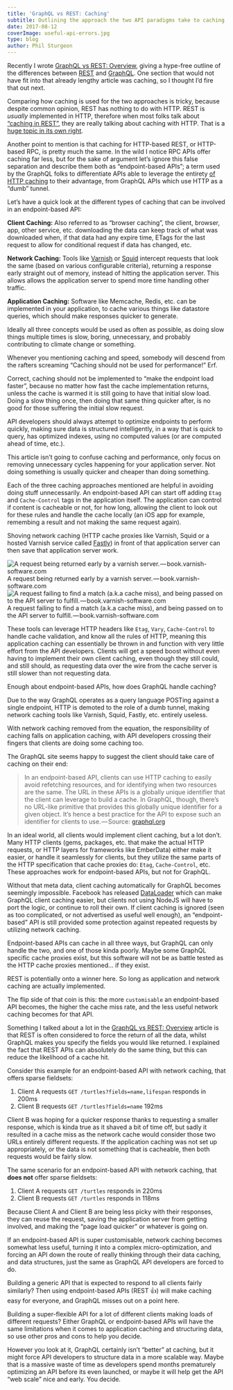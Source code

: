 ```yaml
---
title: 'GraphQL vs REST: Caching'
subtitle: Outlining the approach the two API paradigms take to caching.
date: 2017-08-12
coverImage: useful-api-errors.jpg
type: blog
author: Phil Sturgeon
---
```


Recently I wrote [GraphQL vs REST: Overview](https://blog.apisyouwonthate.com/api/2017/01/24/graphql-vs-rest-overview/), giving a hype-free outline of the differences between [REST](https://en.wikipedia.org/wiki/Representational_state_transfer) and [GraphQL](http://graphql.org/). One section that would not have fit into that already lengthy article was caching, so I thought I’d fire that out next.

Comparing how caching is used for the two approaches is tricky, because despite common opinion, REST has nothing to do with HTTP. REST is _usually_ implemented in HTTP, therefore when most folks talk about [“caching in REST”](http://www.apiacademy.co/how-to-http-caching-for-restful-hypermedia-apis/), they are really talking about caching with HTTP. That is a [huge topic in its own right](https://www.mnot.net/cache_docs/).

Another point to mention is that caching for HTTP-based REST, or HTTP-based RPC, is pretty much the same. In the wild I notice RPC APIs offer caching far less, but for the sake of argument let’s ignore this false separation and describe them both as “endpoint-based APIs”; a term used by the GraphQL folks to differentiate APIs able to leverage the entirety [of HTTP caching](https://tools.ietf.org/html/rfc7234) to their advantage, from GraphQL APIs which use HTTP as a “dumb” tunnel.

Let’s have a quick look at the different types of caching that can be involved in an endpoint-based API:

**Client Caching:** Also referred to as “browser caching”, the client, browser, app, other service, etc. downloading the data can keep track of what was downloaded when, if that data had any expire time, ETags for the last request to allow for conditional request if data has changed, etc.

**Network Caching:** Tools like [Varnish](https://www.varnish-cache.org/) or [Squid](http://www.squid-cache.org/) intercept requests that look the same (based on various configurable criteria), returning a response early straight out of memory, instead of hitting the application server. This allows allows the application server to spend more time handling other traffic.

**Application Caching:** Software like Memcache, Redis, etc. can be implemented in your application, to cache various things like datastore queries, which should make responses quicker to generate.

Ideally all three concepts would be used as often as possible, as doing slow things multiple times is slow, boring, unnecessary, and probably contributing to climate change or something.

Whenever you mentioning caching and speed, somebody will descend from the rafters screaming “Caching should not be used for performance!” Erf.

Correct, caching should not be implemented to “make the endpoint load faster”, because no matter how fast the cache implementation returns, unless the cache is warmed it is still going to have that initial slow load. Doing a slow thing once, then doing that same thing quicker after, is no good for those suffering the initial slow request.

API developers should always attempt to optimize endpoints to perform quickly, making sure data is structured intelligently, in a way that is quick to query, has optimized indexes, using no computed values (or are computed ahead of time, etc.).

This article isn’t going to confuse caching and performance, only focus on removing unnecessary cycles happening for your application server. Not doing something is usually quicker and cheaper than doing something.

Each of the three caching approaches mentioned are helpful in avoiding doing stuff unnecessarily. An endpoint-based API can start off adding `Etag` and `Cache-Control` tags in the application itself. The application can control if content is cacheable or not, for how long, allowing the client to look out for these rules and handle the cache locally (an iOS app for example, remembing a result and not making the same request again).

Shoving network caching (HTTP cache proxies like Varnish, Squid or a hosted Varnish service called [Fastly](https://www.fastly.com/)) in front of that application server can then save that application server work.

![A request being returned early by a varnish server. — book.varnish-software.com](https://cdn-images-1.medium.com/max/800/1*HVrgB2mX7EC8tz523pkxaA.png)
A request being returned early by a varnish server. — book.varnish-software.com![A request failing to find a match (a.k.a cache miss), and being passed on to the API server to fulfill. — book.varnish-software.com](https://cdn-images-1.medium.com/max/800/1*43stxceFqvz0WDO_2KmOVg.png)
A request failing to find a match (a.k.a cache miss), and being passed on to the API server to fulfill. — book.varnish-software.com

These tools can leverage HTTP headers like `Etag`, `Vary`, `Cache-Control` to handle cache validation, and know all the rules of HTTP, meaning this application caching can essentially be thrown in and function with very little effort from the API developers. Clients will get a speed boost without even having to implement their own client caching, even though they still could, and still should, as requesting data over the wire from the cache server is still slower than not requesting data.

Enough about endpoint-based APIs, how does GraphQL handle caching?

Due to the way GraphQL operates as a query language POSTing against a single endpoint, HTTP is demoted to the role of a dumb tunnel, making network caching tools like Varnish, Squid, Fastly, etc. entirely useless.

With network caching removed from the equation, the responsibility of caching falls on application caching, with API developers crossing their fingers that clients are doing some caching too.

The GraphQL site seems happy to suggest the client should take care of caching on their end:

> In an endpoint-based API, clients can use HTTP caching to easily avoid refetching resources, and for identifying when two resources are the same. The URL in these APIs is a globally unique identifier that the client can leverage to build a cache. In GraphQL, though, there’s no URL-like primitive that provides this globally unique identifier for a given object. It’s hence a best practice for the API to expose such an identifier for clients to use. — Source: [graphql.org](http://graphql.org/learn/caching/)

In an ideal world, all clients would implement client caching, but a lot don’t. Many HTTP clients (gems, packages, etc. that make the actual HTTP requests, or HTTP layers for frameworks like EmberData) either make it easier, or handle it seamlessly for clients, but they utilize the same parts of the HTTP specification that cache proxies do: `Etag`, `Cache-Control`, etc. These approaches work for endpoint-based APIs, but not for GraphQL.

Without that meta data, client caching automatically for GraphQL becomes seemingly impossible. Facebook has released [DataLoader](https://github.com/facebook/dataloader) which can make GraphQL client caching easier, but clients not using NodeJS will have to port the logic, or continue to roll their own. If client caching is ignored (seen as too complicated, or not advertised as useful well enough), an “endpoint-based” API is still provided some protection against repeated requests by utilizing network caching.

Endpoint-based APIs can cache in all three ways, but GraphQL can only handle the two, and one of those kinda poorly. Maybe some GraphQL specific cache proxies exist, but this software will not be as battle tested as the HTTP cache proxies mentioned… if they exist.

REST is potentially onto a winner here. So long as application and network caching are actually implemented.

The flip side of that coin is this: the more `customisable` an endpoint-based API becomes, the higher the cache miss rate, and the less useful network caching becomes for that API.

Something I talked about a lot in the [GraphQL vs REST: Overview](https://blog.apisyouwonthate.com/api/2017/01/24/graphql-vs-rest-overview/) article is that REST is often considered to force the return of all the data, whilst GraphQL makes you specify the fields you would like returned. I explained the fact that REST APIs can absolutely do the same thing, but this can reduce the likelihood of a cache hit.

Consider this example for an endpoint-based API with network caching, that offers sparse fieldsets:

1.  Client A requests `GET /turtles?fields=name,lifespan` responds in 200ms
2.  Client B requests `GET /turtles?fields=name` 192ms

Client B was hoping for a quicker response thanks to requesting a smaller response, which is kinda true as it shaved a bit of time off, but sadly it resulted in a cache miss as the network cache would consider those two URLs entirely different requests. If the application caching was not set up appropriately, or the data is not something that is cacheable, then both requests would be fairly slow.

The same scenario for an endpoint-based API with network caching, that **does not** offer sparse fieldsets:

1.  Client A requests `GET /turtles` responds in 220ms
2.  Client B requests `GET /turtles` responds in 118ms

Because Client A and Client B are being less picky with their responses, they can reuse the request, saving the application server from getting involved, and making the “page load quicker” or whatever is going on.

If an endpoint-based API is super customisable, network caching becomes somewhat less useful, turning it into a complex micro-optimization, and forcing an API down the route of really thinking through their data caching, and data structures, just the same as GraphQL API developers are forced to do.

Building a generic API that is expected to respond to all clients fairly similarly? Then using endpoint-based APIs (REST 👍) will make caching easy for everyone, and GraphQL misses out on a point here.

Building a super-flexible API for a lot of different clients making loads of different requests? Either GraphQL or endpoint-based APIs will have the same limitations when it comes to application caching and structuring data, so use other pros and cons to help you decide.

However you look at it, GraphQL certainly isn’t “better” at caching, but it might force API developers to structure data in a more scalable way. Maybe that is a massive waste of time as developers spend months prematurely optimizing an API before its even launched, or maybe it will help get the API “web scale” nice and early. You decide.